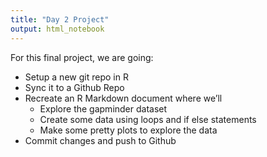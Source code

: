 ```yaml
---
title: "Day 2 Project"
output: html_notebook
---
```



For this final project, we are going:  

* Setup a new git repo in R
* Sync it to a Github Repo
* Recreate an R Markdown document where we'll 
    + Explore the gapminder dataset
    + Create some data using loops and if else statements
    + Make some pretty plots to explore the data
* Commit changes and push to Github